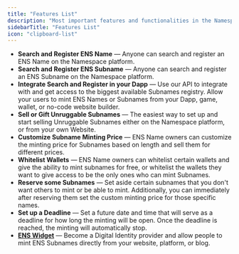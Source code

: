 ```yaml
---
title: "Features List"
description: "Most important features and functionalities in the Namespace platform for ENS subname management."
sidebarTitle: "Features List"
icon: "clipboard-list"
---
```


- **Search and Register ENS Name** — Anyone can search and register an ENS Name on the Namespace platform.
- **Search and Register ENS Subname** — Anyone can search and register an ENS Subname on the Namespace platform.
- **Integrate Search and Register in your Dapp** — Use our API to integrate with and get access to the biggest available Subnames registry. Allow your users to mint ENS Names or Subnames from your Dapp, game, wallet, or no-code website builder.
- **Sell or Gift Unruggable Subnames** — The easiest way to set up and start selling Unruggable Subnames either on the Namespace platform, or from your own Website.
- **Customize Subname Minting Price** — ENS Name owners can customize the minting price for Subnames based on length and sell them for different prices.
- **Whitelist Wallets** — ENS Name owners can whitelist certain wallets and give the ability to mint subnames for free, or whitelist the wallets they want to give access to be the only ones who can mint Subnames.
- **Reserve some Subnames** — Set aside certain subnames that you don't want others to mint or be able to mint. Additionally, you can immediately after reserving them set the custom minting price for those specific names.
- **Set up a Deadline** — Set a future date and time that will serve as a deadline for how long the minting will be open. Once the deadline is reached, the minting will automatically stop.
- [**ENS Widget**](user-guide/ens-widget.mdx) — Become a Digital Identity provider and allow people to mint ENS Subnames directly from your website, platform, or blog.